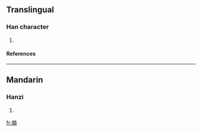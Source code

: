 ==Translingual==
===Han character===
{{Han char|rn=38|rad=女|as=08|sn=11|four=|canj=女弓日戈 (VNAI)}}
# {{defn|Han|sort=女08}}
====References====
{{Han ref|kx=0264.190|dkj=06403|dj=0531.110|hdz=21060.130|uh=5A4F|ud=23119}}

----
==Mandarin==
===Hanzi===
{{cmn-hanzi|pin=[[fù]] (fu4)|wg=fu<sup>4</sup>}}
# {{defn|Mandarin}}

[[fr:婏]]